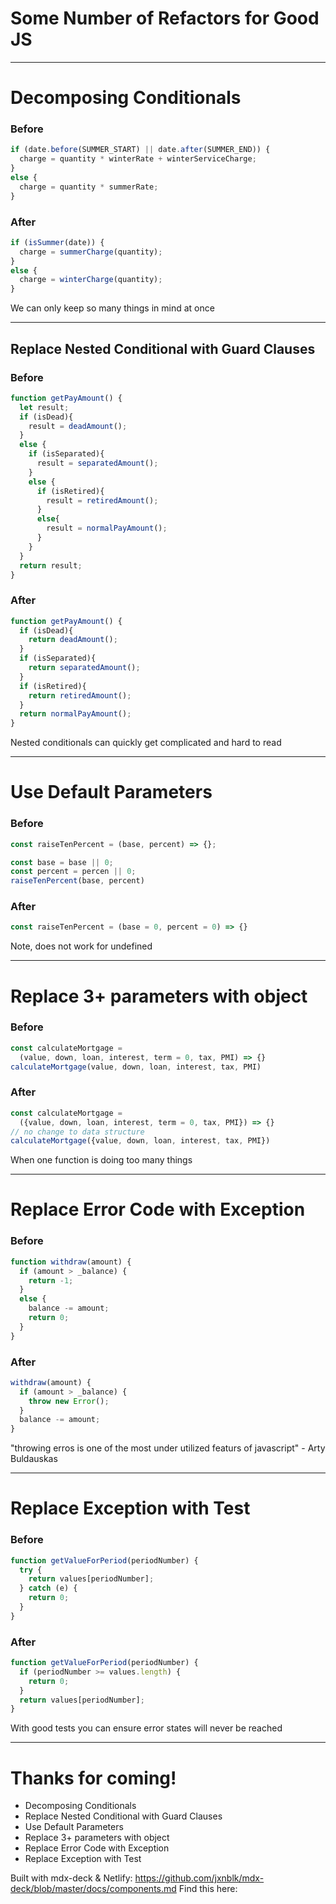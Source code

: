 

# Some Number of Refactors for Good JS

---


# Decomposing Conditionals

<Appear>
  <div>

### Before

```jsx
if (date.before(SUMMER_START) || date.after(SUMMER_END)) {
  charge = quantity * winterRate + winterServiceCharge;
}
else {
  charge = quantity * summerRate;
}
```

  </div>
  <div>

### After

```jsx
if (isSummer(date)) {
  charge = summerCharge(quantity);
}
else {
  charge = winterCharge(quantity);
}
```

  </div>
</Appear>

<Notes>We can only keep so many things in mind at once</Notes>

---


## Replace Nested Conditional with Guard Clauses

<Appear>
  <div style={{marginRight: '20px'}}>

### Before

```jsx
function getPayAmount() {
  let result;
  if (isDead){
    result = deadAmount();
  }
  else {
    if (isSeparated){
      result = separatedAmount();
    }
    else {
      if (isRetired){
        result = retiredAmount();
      }
      else{
        result = normalPayAmount();
      }
    }
  }
  return result;
}
```

  </div>
  <div>

### After

```jsx
function getPayAmount() {
  if (isDead){
    return deadAmount();
  }
  if (isSeparated){
    return separatedAmount();
  }
  if (isRetired){
    return retiredAmount();
  }
  return normalPayAmount();
}
```


  </div>
</Appear>

<Notes>Nested conditionals can quickly get complicated and hard to read</Notes>

---


# Use Default Parameters

<Appear>
  <div>

### Before

```jsx
const raiseTenPercent = (base, percent) => {};

const base = base || 0;
const percent = percen || 0;
raiseTenPercent(base, percent)
```

  </div>
  <div>

### After

```jsx
const raiseTenPercent = (base = 0, percent = 0) => {}
```

  </div>
</Appear>

<Notes>Note, does not work for undefined</Notes>

---


# Replace 3+ parameters with object

<Appear>
  <div>

### Before

```jsx
const calculateMortgage =
  (value, down, loan, interest, term = 0, tax, PMI) => {}
calculateMortgage(value, down, loan, interest, tax, PMI)
```

  </div>
  <div>

### After

```jsx
const calculateMortgage =
  ({value, down, loan, interest, term = 0, tax, PMI}) => {}
// no change to data structure
calculateMortgage({value, down, loan, interest, tax, PMI})
```

  </div>
</Appear>

<Notes>When one function is doing too many things</Notes>

---


# Replace Error Code with Exception

<Appear>
  <div style={{marginRight: '20px'}}>

### Before

```jsx
function withdraw(amount) {
  if (amount > _balance) {
    return -1;
  }
  else {
    balance -= amount;
    return 0;
  }
}
```

  </div>
  <div>

### After

```jsx
withdraw(amount) {
  if (amount > _balance) {
    throw new Error();
  }
  balance -= amount;
}
```

  </div>
</Appear>

<Notes>"throwing erros is one of the most under utilized featurs of javascript" - Arty Buldauskas</Notes>

---


# Replace Exception with Test

<Appear>
  <div style={{marginRight: '20px'}}>

### Before

```jsx
function getValueForPeriod(periodNumber) {
  try {
    return values[periodNumber];
  } catch (e) {
    return 0;
  }
}
```

  </div>
  <div>

### After

```jsx
function getValueForPeriod(periodNumber) {
  if (periodNumber >= values.length) {
    return 0;
  }
  return values[periodNumber];
}
```

  </div>
</Appear>

<Notes>With good tests you can ensure error states will never be reached</Notes>

---


# Thanks for coming!

* Decomposing Conditionals
* Replace Nested Conditional with Guard Clauses
* Use Default Parameters
* Replace 3+ parameters with object
* Replace Error Code with Exception
* Replace Exception with Test

Built with mdx-deck & Netlify:  https://github.com/jxnblk/mdx-deck/blob/master/docs/components.md
Find this here: